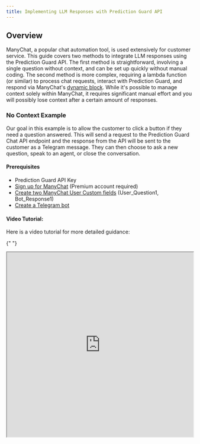 ```yaml
---
title: Implementing LLM Responses with Prediction Guard API
---
```


## Overview

ManyChat, a popular chat automation tool, is used extensively for customer service. This guide covers two methods to integrate LLM responses using the Prediction Guard API. The first method is straightforward, involving a single question without context, and can be set up quickly without manual coding. The second method is more complex, requiring a lambda function (or similar) to process chat requests, interact with Prediction Guard, and respond via ManyChat's [dynamic block](https://manychat.github.io/dynamic_block_docs/channels/). While it's possible to manage context solely within ManyChat, it requires significant manual effort and you will possibly lose context after a certain amount of responses.

### No Context Example

Our goal in this example is to allow the customer to click a button if they need a question answered. This will send a request to the Prediction Guard Chat API endpoint and the response from the API will be sent to the customer as a Telegram message. They can then choose to ask a new question, speak to an agent, or close the conversation.

#### Prerequisites

- Prediction Guard API Key
- [Sign up for ManyChat](https://manychat.com/signup) (Premium account required)
- [Create two ManyChat User Custom fields](https://support.manychat.com/support/solutions/articles/36000003046-user-input-and-custom-fields) (User_Question1, Bot_Response1)
- [Create a Telegram bot](https://support.manychat.com/support/solutions/articles/36000329373-getting-started-how-to-create-a-telegram-bot-in-manychat)

#### Video Tutorial:

Here is a video tutorial for more detailed guidance:

{" "}

<iframe
  src="https://www.youtube.com/embed/_DxsmP0Lb2I"
  width="100%"
  height="500px"
  title="SWR-States"
/>

#### Steps

1. **Create a New Automation:** Begin by setting up a new automation.
2. **Trigger Automation:** Select an appropriate context to trigger the automation.
3. **Create a Telegram Menu:** Use a telegram send message block to build a menu. Include a “Question?” button to send user queries to Prediction Guard.
4. **User Input Block:** Add a block for users to input their questions.

![External Request Body](https://publicpgdocimages.s3.amazonaws.com/manychat-saveuserinput.png)

5. **Prompt and Save Response:** Prompt users to enter their question and save the response to a custom field (e.g., User_Question1).
6. **External Request Action Block:** Set up this block for making HTTP Post requests to [https://api.predictionguard.com/chat](https://api.predictionguard.com/chat) with necessary headers and body.

The body should look something like this (make sure to add the user question field to the request):

```json
{
  "model": "Neural-Chat-7B",
  "messages": [
    {
      "role": "system",
      "content": "You are a helpful bot for a company called prediction guard."
    },
    {
      "role": "user",
      "content": "<YOUR USER QUESTION PLACEHOLDER>"
    }
  ]
}
```

![External Request Body](https://publicpgdocimages.s3.amazonaws.com/manychat-makeexternalrequest2.png)

7. **Clear User Field for Bot_Response1:** This should be above the External Request Action.
8. **Test the Response:** Ensure that the system works as intended.
9. **Map Response to Custom Field:** Link the API response to the Bot_Response1 custom field. (The JSON path should be something like this : $.choices[0].message.content)
10. **Create Response Message Block:** Set up a block in ManyChat to relay the response to the user (this should output the Bot_Response1 field).
11. **Provide Additional Options:** Include options for users to ask new questions (this would route back to the external request block), speak to an agent, or close the conversation.

After completing this example your flow should look like this:
![No context finished flow](https://publicpgdocimages.s3.amazonaws.com/manychat-nocontext2.png)

### Include Conversation Context Example

Our goal in this example is to allow the customer to click a button if they need a question answered. However, notably this will include the context of the previous questions. This will send a request to your personal Lambda function url that processes the ManyChat input, makes an API request to PredictionGuard, and formats the response for ManyChat. The ManyChat response will send the message to the customer and also replace/create the text in your context fields in manychat you will create. They can then choose to continue that conversation, ask a new question (which will clear the context fields), speak to an agent, or close the conversation.

#### Prerequisites

- Your Prediction Guard API Key
- [Sign-up for Manychat](https://manychat.com/signup) (must be a premium account)
- [Create three Manychat User Custom fields](https://support.manychat.com/support/solutions/articles/36000003046-user-input-and-custom-fields#:~:text=Custom%20Fields%20allow%20you%20to,to%20create%20and%20manage%20them.) (User_Text, Bot_Text, convo_placeholder)
- [Create a telegram bot](https://support.manychat.com/support/solutions/articles/36000329373-getting-started-how-to-create-a-telegram-bot-in-manychat)
- [AWS Lambda Function that can be reached by the Internet](https://docs.aws.amazon.com/lambda/)

#### Steps

1. **Create a New Automation:** Begin by setting up a new automation.
2. **Trigger Automation:** Select an appropriate context to trigger the automation.
3. **Create a Telegram Menu:** Use a telegram send message block to build a menu. Include a “Question?” button to send user queries to Prediction Guard. This should route to the next step.
4. **Use Dynamic Content:** Instead of making an External Request Action Block we are actually going to add a “Get Dynamic Content” block. Please make sure to also save the user's question to the user field convo_placeholder:

![Dynamic Body Block](https://publicpgdocimages.s3.amazonaws.com/manychat-context-dynamic.png)

5. **Send Data to Lambda Function:** Configure the block to send "Full Contact Data" to your [Lambda function URL](https://docs.aws.amazon.com/lambda/latest/dg/lambda-urls.html):

![Dynamic Body Request](https://publicpgdocimages.s3.amazonaws.com/manychat-context-dynamic_body.png)

6. **Lambda Function Goals:**

- Parse Incoming Request.
- Extract Custom Fields.
- Extract Conversation History which we will save to the User_Text, Bot_Text custom **TEXT** customer fields [you should have made](https://support.manychat.com/support/solutions/articles/36000003046-user-input-and-custom-fields). We will not be using an array type due to current limitations at the time of creating this article. However, these should be stored in an array type format so you can programmatically build the [Prediction Guard API chat request](https://docs.predictionguard.com/reference/chat).
- Append the last customer input to the user messages array (User_Text)
- Prepare Messages for API Request by formatting a request in the format required by the [Prediction Guard API](https://docs.predictionguard.com/reference/chat)
- Make API Request to Prediction Guard and Process Response
- Append the Prediction Guard chat response to the bot messages array (Bot_Text)
- Format ManyChat Response (it must be formatted as noted in this [doc](https://manychat.github.io/dynamic_block_docs/channels/), please make sure to note what platform you are using) This will respond to the user and also save over the new User_Text, Bot_Text with the new complete context.

#### JavaScript Example for Lambda Function

```javascript
const https = require("https");

exports.handler = async (event) => {
  // Parse the incoming ManyChat request
  const requestBody = JSON.parse(event.body);
  const customFields = requestBody.custom_fields;

  // Extract the latest user question and conversation history
  const lastUserInput = customFields.convo_placeholder;
  const userArrayString = customFields.User_Text || JSON.stringify([]);
  const botArrayString = customFields.Bot_Text || JSON.stringify([]);

  const userArray = JSON.parse(userArrayString);
  const botArray = JSON.parse(botArrayString);

  // Append the latest user input to the user array
  userArray.push(lastUserInput);

  // Prepare the messages array for the PredictionGuard API request
  let messages = [
    {
      role: "system",
      content:
        "You are a helpful assistant for a toy Company named Walt's Toys. Welcome the customer and only talk about toys!",
    },
    // Interleave user and bot messages
    ...userArray
      .map((content, i) => [
        { role: "user", content },
        { role: "assistant", content: botArray[i] },
      ])
      .flat()
      .filter((msg) => msg.content), // Filter out undefined content
  ];

  const apiData = JSON.stringify({ model: "Neural-Chat-7B", messages });

  const options = {
    hostname: "api.predictionguard.com",
    path: "/chat/completions",
    method: "POST",
    headers: {
      "Content-Type": "application/json",
      "x-api-key": "<YOUR PREDICTION GUARD API KEY>", // Replace with your actual API key
    },
  };

  // Function to make the API request
  const makeApiRequest = () => {
    return new Promise((resolve, reject) => {
      const req = https.request(options, (res) => {
        let responseString = "";

        res.on("data", (chunk) => {
          responseString += chunk;
        });

        res.on("end", () => {
          try {
            const response = JSON.parse(responseString);
            if (!response.choices || response.choices.length === 0) {
              throw new Error(
                "Invalid response: choices array is missing or empty."
              );
            }
            resolve(response);
          } catch (error) {
            reject(error);
          }
        });
      });

      req.on("error", (error) => {
        reject(error);
      });

      req.write(apiData);
      req.end();
    });
  };

  try {
    const apiResponse = await makeApiRequest();
    const replyMessage = apiResponse.choices[0].message.content;

    // Append the API response to the bot array
    botArray.push(replyMessage);

    // Format the response for ManyChat
    const manyChatResponse = {
      version: "v2",
      content: {
        type: "telegram", // Adjust as needed
        messages: [
          {
            type: "text",
            text: replyMessage,
          },
        ],
        actions: [
          {
            action: "set_field_value",
            field_name: "User_Text",
            value: JSON.stringify(userArray),
          },
          {
            action: "set_field_value",
            field_name: "Bot_Text",
            value: JSON.stringify(botArray),
          },
        ],
        quick_replies: [], // Adjust as needed
      },
    };

    return {
      statusCode: 200,
      body: JSON.stringify(manyChatResponse),
      headers: { "Content-Type": "application/json" },
    };
  } catch (error) {
    return {
      statusCode: 500,
      body: JSON.stringify({ message: error.message }),
      headers: { "Content-Type": "application/json" },
    };
  }
};
```

#### Response Format for ManyChat (Telegram)

Your response to ManyChat for Telegram should look something like [this](https://manychat.github.io/dynamic_block_docs/channels/):

```json
{
  "version": "v2",
  "content": {
    "type": "telegram",
    "messages": [
      {
        "type": "text",
        "text": "I'm still doing great, and I'm ready to help you find the perfect toy for your little one. Let me know if you need any recommendations or have any questions. We have a lot of fun toys to explore together!"
      }
    ],
    "actions": [
      {
        "action": "set_field_value",
        "field_name": "User_Text",
        "value": "[\"How is your day?\",\"How is your day?\"]"
      },
      {
        "action": "set_field_value",
        "field_name": "Bot_Text",
        "value": "[\"Hello there! I'm doing great, as I'm always excited to talk about toys. How about you? Are you looking for any specific toys or just browsing? We have a wide variety of options for you to choose from.\",\"I'm still doing great, and I'm ready to help you find the perfect toy for your little one. Let me know if you need any recommendations or have any questions. We have a lot of fun toys to explore together!\"]"
      }
    ],
    "quick_replies": []
  }
}
```

7. **Configure the rest of the flow**

   - The customer should be able to continue the conversation. This should just route back to the dynamic request without clearing the user fields.
   - The customer should also be able to ask a new question, which should clear the three user fields. This action clears the context of the conversation.
   - Finally, it is best to provide a way for a person to reach a real human agent and close the ticket if they so desire.

After completing this your flow should look like this:

![Final context flow](https://publicpgdocimages.s3.amazonaws.com/manychat-context-finishedflow.png)

If you followed this example your Telegram bot should be able to respond with the context of the entire conversation:

![Final context flow](https://publicpgdocimages.s3.amazonaws.com/manychat-context-telegrambotimage.png)

Happy chatting!
